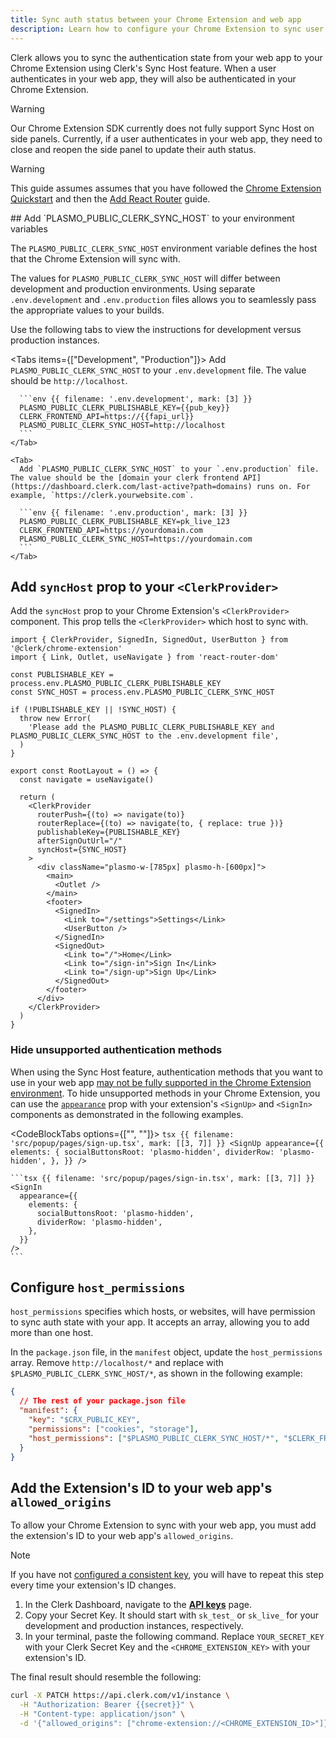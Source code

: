 ```yaml
---
title: Sync auth status between your Chrome Extension and web app
description: Learn how to configure your Chrome Extension to sync user authentication with your web application.
---
```


Clerk allows you to sync the authentication state from your web app to your Chrome Extension using Clerk's Sync Host feature. When a user authenticates in your web app, they will also be authenticated in your Chrome Extension.

> [!WARNING]
> Our Chrome Extension SDK currently does not fully support Sync Host on side panels. Currently, if a user authenticates in your web app, they need to close and reopen the side panel to update their auth status.

> [!WARNING]
> This guide assumes assumes that you have followed the [Chrome Extension Quickstart](/docs/quickstarts/chrome-extension) and then the [Add React Router](/docs/references/chrome-extension/add-react-router) guide.

<Steps>
  ## Add `PLASMO_PUBLIC_CLERK_SYNC_HOST` to your environment variables

  The `PLASMO_PUBLIC_CLERK_SYNC_HOST` environment variable defines the host that the Chrome Extension will sync with.

  The values for `PLASMO_PUBLIC_CLERK_SYNC_HOST` will differ between development and production environments. Using separate `.env.development` and `.env.production` files allows you to seamlessly pass the appropriate values to your builds.

  Use the following tabs to view the instructions for development versus production instances.

  <Tabs items={["Development", "Production"]}>
    <Tab>
      Add `PLASMO_PUBLIC_CLERK_SYNC_HOST` to your `.env.development` file. The value should be `http://localhost`.

      ```env {{ filename: '.env.development', mark: [3] }}
      PLASMO_PUBLIC_CLERK_PUBLISHABLE_KEY={{pub_key}}
      CLERK_FRONTEND_API=https://{{fapi_url}}
      PLASMO_PUBLIC_CLERK_SYNC_HOST=http://localhost
      ```
    </Tab>

    <Tab>
      Add `PLASMO_PUBLIC_CLERK_SYNC_HOST` to your `.env.production` file. The value should be the [domain your clerk frontend API](https://dashboard.clerk.com/last-active?path=domains) runs on. For example, `https://clerk.yourwebsite.com`.

      ```env {{ filename: '.env.production', mark: [3] }}
      PLASMO_PUBLIC_CLERK_PUBLISHABLE_KEY=pk_live_123
      CLERK_FRONTEND_API=https://yourdomain.com
      PLASMO_PUBLIC_CLERK_SYNC_HOST=https://yourdomain.com
      ```
    </Tab>
  </Tabs>

  ## Add `syncHost` prop to your `<ClerkProvider>`

  Add the `syncHost` prop to your Chrome Extension's `<ClerkProvider>` component. This prop tells the `<ClerkProvider>` which host to sync with.

  ```tsx {{ filename: 'src/popup/layouts/root-layout.tsx', mark: [5, [7, 11], 22] }}
  import { ClerkProvider, SignedIn, SignedOut, UserButton } from '@clerk/chrome-extension'
  import { Link, Outlet, useNavigate } from 'react-router-dom'

  const PUBLISHABLE_KEY = process.env.PLASMO_PUBLIC_CLERK_PUBLISHABLE_KEY
  const SYNC_HOST = process.env.PLASMO_PUBLIC_CLERK_SYNC_HOST

  if (!PUBLISHABLE_KEY || !SYNC_HOST) {
    throw new Error(
      'Please add the PLASMO_PUBLIC_CLERK_PUBLISHABLE_KEY and PLASMO_PUBLIC_CLERK_SYNC_HOST to the .env.development file',
    )
  }

  export const RootLayout = () => {
    const navigate = useNavigate()

    return (
      <ClerkProvider
        routerPush={(to) => navigate(to)}
        routerReplace={(to) => navigate(to, { replace: true })}
        publishableKey={PUBLISHABLE_KEY}
        afterSignOutUrl="/"
        syncHost={SYNC_HOST}
      >
        <div className="plasmo-w-[785px] plasmo-h-[600px]">
          <main>
            <Outlet />
          </main>
          <footer>
            <SignedIn>
              <Link to="/settings">Settings</Link>
              <UserButton />
            </SignedIn>
            <SignedOut>
              <Link to="/">Home</Link>
              <Link to="/sign-in">Sign In</Link>
              <Link to="/sign-up">Sign Up</Link>
            </SignedOut>
          </footer>
        </div>
      </ClerkProvider>
    )
  }
  ```

  ### Hide unsupported authentication methods

  When using the Sync Host feature, authentication methods that you want to use in your web app [may not be fully supported in the Chrome Extension environment](/docs/references/chrome-extension/overview#authentication-options). To hide unsupported methods in your Chrome Extension, you can use the [`appearance`](https://clerk.com/docs/customization/overview) prop with your extension's `<SignUp>` and `<SignIn>` components as demonstrated in the following examples.

  <CodeBlockTabs options={["<SignUp>", "<SignIn>"]}>
    ```tsx {{ filename: 'src/popup/pages/sign-up.tsx', mark: [[3, 7]] }}
    <SignUp
      appearance={{
        elements: {
          socialButtonsRoot: 'plasmo-hidden',
          dividerRow: 'plasmo-hidden',
        },
      }}
    />
    ```

    ```tsx {{ filename: 'src/popup/pages/sign-in.tsx', mark: [[3, 7]] }}
    <SignIn
      appearance={{
        elements: {
          socialButtonsRoot: 'plasmo-hidden',
          dividerRow: 'plasmo-hidden',
        },
      }}
    />
    ```
  </CodeBlockTabs>

  ## Configure `host_permissions`

  `host_permissions` specifies which hosts, or websites, will have permission to sync auth state with your app. It accepts an array, allowing you to add more than one host.

  In the `package.json` file, in the `manifest` object, update the `host_permissions` array. Remove `http://localhost/*` and replace with `$PLASMO_PUBLIC_CLERK_SYNC_HOST/*`, as shown in the following example:

  ```json {{ filename: 'package.json', mark: [6] }}
  {
    // The rest of your package.json file
    "manifest": {
      "key": "$CRX_PUBLIC_KEY",
      "permissions": ["cookies", "storage"],
      "host_permissions": ["$PLASMO_PUBLIC_CLERK_SYNC_HOST/*", "$CLERK_FRONTEND_API/*"]
    }
  }
  ```

  ## Add the Extension's ID to your web app's `allowed_origins`

  To allow your Chrome Extension to sync with your web app, you must add the extension's ID to your web app's `allowed_origins`.

  > [!NOTE]
  > If you have not [configured a consistent key](/docs/references/chrome-extension/configure-consistent-crx-id), you will have to repeat this step every time your extension's ID changes.

  1. In the Clerk Dashboard, navigate to the [**API keys**](https://dashboard.clerk.com/last-active?path=api-keys) page.
  1. Copy your Secret Key. It should start with `sk_test_` or `sk_live_` for your development and production instances, respectively.
  1. In your terminal, paste the following command. Replace `YOUR_SECRET_KEY` with your Clerk Secret Key and the `<CHROME_EXTENSION_KEY>` with your extension's ID.

  The final result should resemble the following:

  ```bash {{ filename: 'terminal' }}
  curl -X PATCH https://api.clerk.com/v1/instance \
    -H "Authorization: Bearer {{secret}}" \
    -H "Content-type: application/json" \
    -d '{"allowed_origins": ["chrome-extension://<CHROME_EXTENSION_ID>"]}'
  ```
</Steps>
